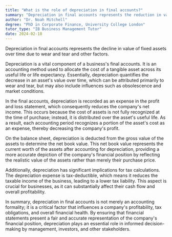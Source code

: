 ```yaml
---
title: "What is the role of depreciation in final accounts?"
summary: "Depreciation in final accounts represents the reduction in value of fixed assets due to wear and tear over time."
author: "Dr. Noah Mitchell"
degree: "PhD in Corporate Finance, University College London"
tutor_type: "IB Business Management Tutor"
date: 2024-02-18
---
```


Depreciation in final accounts represents the decline in value of fixed assets over time due to wear and tear and other factors.

Depreciation is a vital component of a business's final accounts. It is an accounting method used to allocate the cost of a tangible asset across its useful life or life expectancy. Essentially, depreciation quantifies the decrease in an asset's value over time, which can be attributed primarily to wear and tear, but may also include influences such as obsolescence and market conditions.

In the final accounts, depreciation is recorded as an expense in the profit and loss statement, which consequently reduces the company's net income. This occurs because the cost of assets is not fully recognized at the time of purchase; instead, it is distributed over the asset's useful life. As a result, each accounting period recognizes a portion of the asset's cost as an expense, thereby decreasing the company's profit.

On the balance sheet, depreciation is deducted from the gross value of the assets to determine the net book value. This net book value represents the current worth of the assets after accounting for depreciation, providing a more accurate depiction of the company's financial position by reflecting the realistic value of the assets rather than merely their purchase price.

Additionally, depreciation has significant implications for tax calculations. The depreciation expense is tax-deductible, which means it reduces the taxable income of the business, leading to a lower tax liability. This aspect is crucial for businesses, as it can substantially affect their cash flow and overall profitability.

In summary, depreciation in final accounts is not merely an accounting formality; it is a critical factor that influences a company's profitability, tax obligations, and overall financial health. By ensuring that financial statements present a fair and accurate representation of the company's financial position, depreciation plays an essential role in informed decision-making by management, investors, and other stakeholders.
    